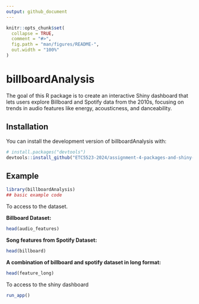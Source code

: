```yaml
---
output: github_document
---
```


<!-- README.md is generated from README.Rmd. Please edit that file -->

```r
knitr::opts_chunk$set(
  collapse = TRUE,
  comment = "#>",
  fig.path = "man/figures/README-",
  out.width = "100%"
)
```

# billboardAnalysis

<!-- badges: start -->
<!-- badges: end -->

The goal of this R package is to create an interactive Shiny dashboard that lets users explore Billboard and Spotify data from the 2010s, focusing on trends in audio features like energy, acousticness, and danceability.

## Installation

You can install the development version of billboardAnalysis with:

``` r
# install.packages("devtools")
devtools::install_github("ETC5523-2024/assignment-4-packages-and-shiny-apps-bigchayanont")
```

## Example

```r
library(billboardAnalysis)
## basic example code
```

To access to the dataset. 

**Billboard Dataset:**

```r
head(audio_features)
```

**Song features from Spotify Dataset:**

```r
head(billboard)
```

**A combination of billboard and spotify dataset in long format:** 

```r
head(feature_long)
```


To access to the shiny dashboard

```r
run_app()
```

